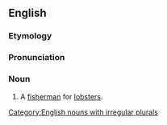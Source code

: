 ==English==

===Etymology===
{{suffix|lobster|man|lang=en}}

===Pronunciation===
{{rfp|lang=en}}
{{rfap|lang=en}}

===Noun===
{{en-noun|lobstermen}}

# A [[fisherman]] for [[lobster]]s.

[[Category:English nouns with irregular plurals]]